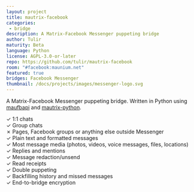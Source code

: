 ```yaml
---
layout: project
title: mautrix-facebook
categories: 
 - bridge
description: A Matrix-Facebook Messenger puppeting bridge
author: Tulir
maturity: Beta
language: Python
license: AGPL-3.0-or-later
repo: https://github.com/tulir/mautrix-facebook
room: "#facebook:maunium.net"
featured: true
bridges: Facebook Messenger
thumbnail: /docs/projects/images/messenger-logo.svg
---
```


A Matrix-Facebook Messenger puppeting bridge. Written in Python using [maufbapi](https://github.com/tulir/mautrix-facebook/tree/master/maufbapi) and [mautrix-python](https://matrix.org/docs/projects/sdk/mautrix-python.html).

✓ 1:1 chats  
✓ Group chats  
✗ Pages, Facebook groups or anything else outside Messenger  
✓ Plain text and formatted messages  
✓ Most message media (photos, videos, voice messages, files, locations)  
✓ Replies and mentions  
✓ Message redaction/unsend  
✓ Read receipts  
✓ Double puppeting  
✓ Backfilling history and missed messages  
✓ End-to-bridge encryption
